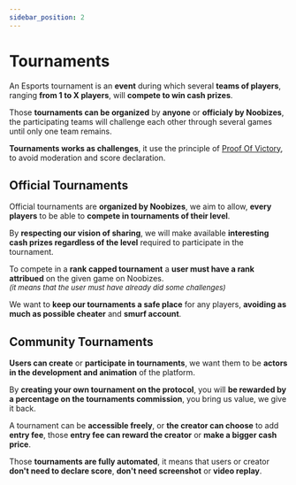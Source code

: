 ```yaml
---
sidebar_position: 2
---
```


# Tournaments

An Esports tournament is an **event** during which several **teams of players**, ranging **from 1 to X players**, will **compete to win cash prizes**.

Those **tournaments can be organized** by **anyone** or **officialy by Noobizes**, the participating teams will challenge each other through several games until only one team remains.

**Tournaments works as challenges**, it use the principle of [Proof Of Victory](../proof-of-victory), to avoid moderation and score declaration.

## Official Tournaments

Official tournaments are **organized by Noobizes**, we aim to allow, **every players** to be able to **compete in tournaments of their level**.

By **respecting our vision of sharing**, we will make available **interesting cash prizes regardless of the level** required to participate in the tournament.

To compete in a **rank capped tournament** a **user must have a rank attribued** on the given game on Noobizes.<br /> <font size="2">_(it means that the user must have already did some challenges)_</font>

We want to **keep our tournaments a safe place** for any players, **avoiding as much as possible cheater** and **smurf account**.

## Community Tournaments

**Users can create** or **participate in tournaments**, we want them to be **actors in the development and animation** of the platform.

By **creating your own tournament on the protocol**, you will **be rewarded by a percentage on the tournaments commission**, you bring us value, we give it back.

A tournament can be **accessible freely**, or **the creator can choose** to add **entry fee**, those **entry fee can reward the creator** or **make a bigger cash price**.

Those **tournaments are fully automated**, it means that users or creator **don't need to declare score**, **don't need screenshot** or **video replay**.
